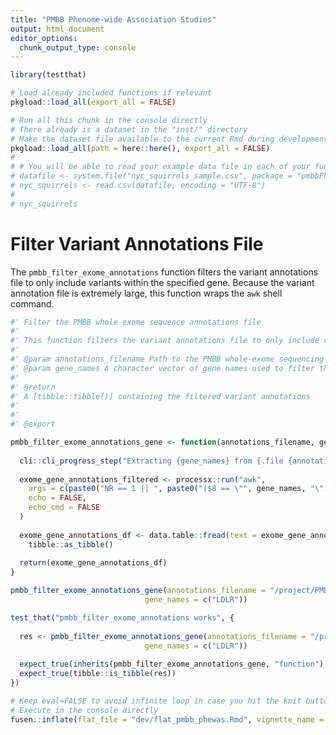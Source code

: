 ```yaml
---
title: "PMBB Phenome-wide Association Studies"
output: html_document
editor_options: 
  chunk_output_type: console
---
```


<!-- Run this 'development' chunk -->
<!-- Store every call to library() that you need to explore your functions -->

```r
library(testthat)
```

<!--
 You need to run the 'description' chunk in the '0-dev_history.Rmd' file before continuing your code there.

If it is the first time you use {fusen}, after 'description', you can directly run the last chunk of the present file with inflate() inside.
--> 

```r
# Load already included functions if relevant
pkgload::load_all(export_all = FALSE)
```

<!-- 
 Store your dataset in a directory named "inst/" at the root of your project.
 Use it for your tests in this Rmd thanks to `pkgload::load_all()` to make it available
and `system.file()` to read it in your examples.

- There already is a dataset in the "inst/" directory to be used in the examples below
-->

```r
# Run all this chunk in the console directly
# There already is a dataset in the "inst/" directory
# Make the dataset file available to the current Rmd during development
pkgload::load_all(path = here::here(), export_all = FALSE)
# 
# # You will be able to read your example data file in each of your function examples and tests as follows - see chunks below
# datafile <- system.file("nyc_squirrels_sample.csv", package = "pmbbPheWASr")
# nyc_squirrels <- read.csv(datafile, encoding = "UTF-8")
# 
# nyc_squirrels
```


# Filter Variant Annotations File

The `pmbb_filter_exome_annotations` function filters the variant annotations file to only include variants within the specified gene. Because the variant annotation file is extremely large, this function wraps the `awk` shell command.
    
```r
#' Filter the PMBB whole exome sequence annotations file
#' 
#' This function filters the variant annotations file to only include variants within the specified gene. Because the variant annotation file is extremely large, this function wraps the `awk` shell command
#' 
#' @param annotations_filename Path to the PMBB whole-exome sequencing variant annotations file
#' @param gene_names A character vector of gene names used to filter the variant annotations file 
#'
#' @return
#' A [tibble::tibble()] containing the filtered variant annotations 
#' 
#' 
#' @export

pmbb_filter_exome_annotations_gene <- function(annotations_filename, gene_names) {
  
  cli::cli_progress_step("Extracting {gene_names} from {.file {annotations_filename}}")
  
  exome_gene_annotations_filtered <- processx::run("awk",
    args = c(paste0("NR == 1 || ", paste0("($8 == \"", gene_names, "\")", collapse = " || ")), annotations_filename),
    echo = FALSE,
    echo_cmd = FALSE
  )
  
  exome_gene_annotations_df <- data.table::fread(text = exome_gene_annotations_filtered$stdout) %>%
    tibble::as_tibble()
  
  return(exome_gene_annotations_df)
}
```
  
```r
pmbb_filter_exome_annotations_gene(annotations_filename = "/project/PMBB/PMBB-Release-2020-2.0/Exome/Variant_annotations/PMBB-Release-2020-2.0_genetic_exome_variant-annotation-counts.txt",
                              gene_names = c("LDLR"))
```
  
```r
test_that("pmbb_filter_exome_annotations works", {
  
  res <- pmbb_filter_exome_annotations_gene(annotations_filename = "/project/PMBB/PMBB-Release-2020-2.0/Exome/Variant_annotations/PMBB-Release-2020-2.0_genetic_exome_variant-annotation-counts.txt",
                              gene_names = c("LDLR"))
  
  expect_true(inherits(pmbb_filter_exome_annotations_gene, "function"))
  expect_true(tibble::is_tibble(res))
})
```



<!--
# There can be development actions

Create a chunk with 'development' actions

- The chunk needs to be named `development` or `dev`
- It contains functions that are used for package development only
- Note that you may want to store most of these functions in the 0-dev_history.Rmd file

These are only included in the present flat template file, their content will not be part of the package anywhere else.
-->

```r
# Keep eval=FALSE to avoid infinite loop in case you hit the knit button
# Execute in the console directly
fusen::inflate(flat_file = "dev/flat_pmbb_phewas.Rmd", vignette_name = "Get started")
```

